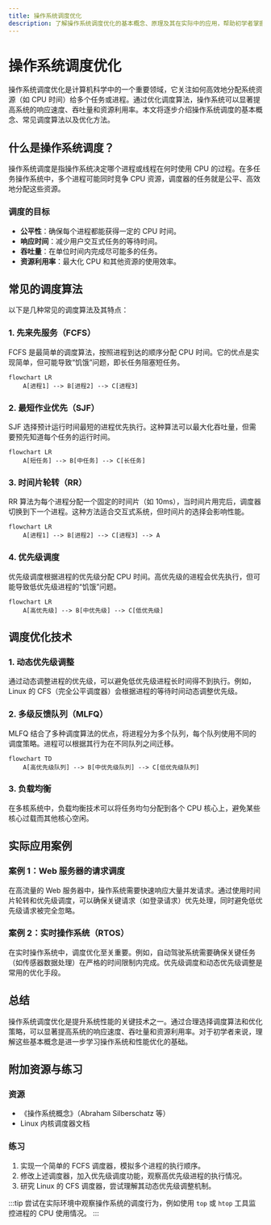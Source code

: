 ```yaml
---
title: 操作系统调度优化
description: 了解操作系统调度优化的基本概念、原理及其在实际中的应用，帮助初学者掌握如何提升系统性能。
---
```


# 操作系统调度优化

操作系统调度优化是计算机科学中的一个重要领域，它关注如何高效地分配系统资源（如 CPU 时间）给多个任务或进程。通过优化调度算法，操作系统可以显著提高系统的响应速度、吞吐量和资源利用率。本文将逐步介绍操作系统调度的基本概念、常见调度算法以及优化方法。

## 什么是操作系统调度？

操作系统调度是指操作系统决定哪个进程或线程在何时使用 CPU 的过程。在多任务操作系统中，多个进程可能同时竞争 CPU 资源，调度器的任务就是公平、高效地分配这些资源。

### 调度的目标
- **公平性**：确保每个进程都能获得一定的 CPU 时间。
- **响应时间**：减少用户交互式任务的等待时间。
- **吞吐量**：在单位时间内完成尽可能多的任务。
- **资源利用率**：最大化 CPU 和其他资源的使用效率。

## 常见的调度算法

以下是几种常见的调度算法及其特点：

### 1. 先来先服务（FCFS）
FCFS 是最简单的调度算法，按照进程到达的顺序分配 CPU 时间。它的优点是实现简单，但可能导致“饥饿”问题，即长任务阻塞短任务。

```mermaid
flowchart LR
    A[进程1] --> B[进程2] --> C[进程3]
```

### 2. 最短作业优先（SJF）
SJF 选择预计运行时间最短的进程优先执行。这种算法可以最大化吞吐量，但需要预先知道每个任务的运行时间。

```mermaid
flowchart LR
    A[短任务] --> B[中任务] --> C[长任务]
```

### 3. 时间片轮转（RR）
RR 算法为每个进程分配一个固定的时间片（如 10ms），当时间片用完后，调度器切换到下一个进程。这种方法适合交互式系统，但时间片的选择会影响性能。

```mermaid
flowchart LR
    A[进程1] --> B[进程2] --> C[进程3] --> A
```

### 4. 优先级调度
优先级调度根据进程的优先级分配 CPU 时间。高优先级的进程会优先执行，但可能导致低优先级进程的“饥饿”问题。

```mermaid
flowchart LR
    A[高优先级] --> B[中优先级] --> C[低优先级]
```

## 调度优化技术

### 1. 动态优先级调整
通过动态调整进程的优先级，可以避免低优先级进程长时间得不到执行。例如，Linux 的 CFS（完全公平调度器）会根据进程的等待时间动态调整优先级。

### 2. 多级反馈队列（MLFQ）
MLFQ 结合了多种调度算法的优点，将进程分为多个队列，每个队列使用不同的调度策略。进程可以根据其行为在不同队列之间迁移。

```mermaid
flowchart TD
    A[高优先级队列] --> B[中优先级队列] --> C[低优先级队列]
```

### 3. 负载均衡
在多核系统中，负载均衡技术可以将任务均匀分配到各个 CPU 核心上，避免某些核心过载而其他核心空闲。

## 实际应用案例

### 案例 1：Web 服务器的请求调度
在高流量的 Web 服务器中，操作系统需要快速响应大量并发请求。通过使用时间片轮转和优先级调度，可以确保关键请求（如登录请求）优先处理，同时避免低优先级请求被完全忽略。

### 案例 2：实时操作系统（RTOS）
在实时操作系统中，调度优化至关重要。例如，自动驾驶系统需要确保关键任务（如传感器数据处理）在严格的时间限制内完成。优先级调度和动态优先级调整是常用的优化手段。

## 总结

操作系统调度优化是提升系统性能的关键技术之一。通过合理选择调度算法和优化策略，可以显著提高系统的响应速度、吞吐量和资源利用率。对于初学者来说，理解这些基本概念是进一步学习操作系统和性能优化的基础。

## 附加资源与练习

### 资源
- 《操作系统概念》（Abraham Silberschatz 等）
- Linux 内核调度器文档

### 练习
1. 实现一个简单的 FCFS 调度器，模拟多个进程的执行顺序。
2. 修改上述调度器，加入优先级调度功能，观察高优先级进程的执行情况。
3. 研究 Linux 的 CFS 调度器，尝试理解其动态优先级调整机制。

:::tip
尝试在实际环境中观察操作系统的调度行为，例如使用 `top` 或 `htop` 工具监控进程的 CPU 使用情况。
:::